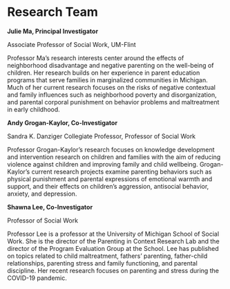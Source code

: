 # Research Team

**Julie Ma, Principal Investigator**

Associate Professor of Social Work, UM-Flint

Professor Ma’s research interests center around the effects of neighborhood disadvantage and negative parenting on the well-being of children. Her research builds on her experience in parent education programs that serve families in marginalized communities in Michigan. Much of her current research focuses on the risks of negative contextual and family influences such as neighborhood poverty and disorganization, and parental corporal punishment on behavior problems and maltreatment in early childhood.

**Andy Grogan-Kaylor, Co-Investigator**

Sandra K. Danziger Collegiate Professor, Professor of Social Work

Professor Grogan-Kaylor's research focuses on knowledge development and intervention research on children and families with the aim of reducing violence against children and improving family and child wellbeing. Grogan-Kaylor's current research projects examine parenting behaviors such as physical punishment and parental expressions of emotional warmth and support, and their effects on children's aggression, antisocial behavior, anxiety, and depression. 

**Shawna Lee, Co-Investigator**

Professor of Social Work

Professor Lee is a professor at the University of Michigan School of Social Work. She is the director of the Parenting in Context Research Lab and the director of the Program Evaluation Group at the School. Lee has published on topics related to child maltreatment, fathers' parenting, father-child relationships, parenting stress and family functioning, and parental discipline. Her recent research focuses on parenting and stress during the COVID-19 pandemic. 










